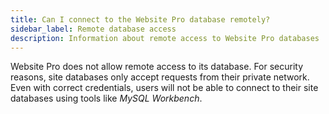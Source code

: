 ```yaml
---
title: Can I connect to the Website Pro database remotely?
sidebar_label: Remote database access
description: Information about remote access to Website Pro databases
---
```


Website Pro does not allow remote access to its database. For security reasons, site databases only accept requests from their private network. Even with correct credentials, users will not be able to connect to their site databases using tools like _MySQL Workbench_.